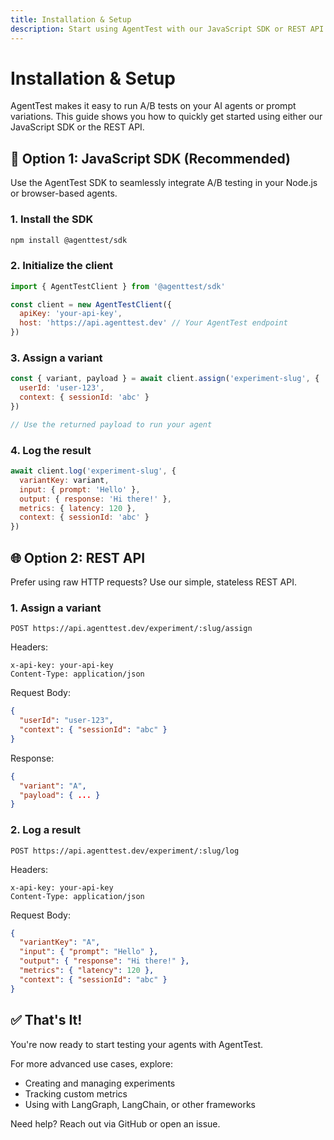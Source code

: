 ```yaml
---
title: Installation & Setup
description: Start using AgentTest with our JavaScript SDK or REST API in minutes.
---
```


# Installation & Setup

AgentTest makes it easy to run A/B tests on your AI agents or prompt variations. This guide shows you how to quickly get started using either our JavaScript SDK or the REST API.

## 🧩 Option 1: JavaScript SDK (Recommended)

Use the AgentTest SDK to seamlessly integrate A/B testing in your Node.js or browser-based agents.

### 1. Install the SDK

```bash
npm install @agenttest/sdk
```

### 2. Initialize the client

```javascript
import { AgentTestClient } from '@agenttest/sdk'

const client = new AgentTestClient({
  apiKey: 'your-api-key',
  host: 'https://api.agenttest.dev' // Your AgentTest endpoint
})
```

### 3. Assign a variant

```javascript
const { variant, payload } = await client.assign('experiment-slug', {
  userId: 'user-123',
  context: { sessionId: 'abc' }
})

// Use the returned payload to run your agent
```

### 4. Log the result

```javascript
await client.log('experiment-slug', {
  variantKey: variant,
  input: { prompt: 'Hello' },
  output: { response: 'Hi there!' },
  metrics: { latency: 120 },
  context: { sessionId: 'abc' }
})
```

## 🌐 Option 2: REST API

Prefer using raw HTTP requests? Use our simple, stateless REST API.

### 1. Assign a variant

```
POST https://api.agenttest.dev/experiment/:slug/assign
```

Headers:

```
x-api-key: your-api-key
Content-Type: application/json
```

Request Body:

```json
{
  "userId": "user-123",
  "context": { "sessionId": "abc" }
}
```

Response:

```json
{
  "variant": "A",
  "payload": { ... }
}
```

### 2. Log a result

```
POST https://api.agenttest.dev/experiment/:slug/log
```

Headers:

```
x-api-key: your-api-key
Content-Type: application/json
```

Request Body:

```json
{
  "variantKey": "A",
  "input": { "prompt": "Hello" },
  "output": { "response": "Hi there!" },
  "metrics": { "latency": 120 },
  "context": { "sessionId": "abc" }
}
```

## ✅ That's It!

You're now ready to start testing your agents with AgentTest.

For more advanced use cases, explore:

- Creating and managing experiments
- Tracking custom metrics
- Using with LangGraph, LangChain, or other frameworks

Need help? Reach out via GitHub or open an issue.